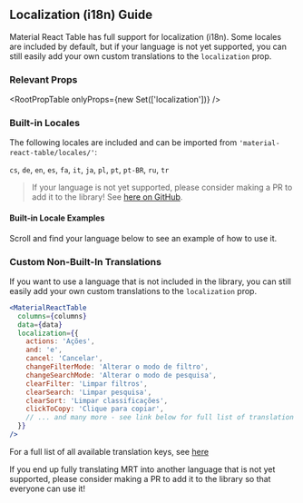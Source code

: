 
<Head>
  <title>Localization/i18n Guide - Material React Table Docs</title>
  <meta
    name="description"
    content="How to customize localization and translations (i18n) in Material React Table"
  />
</Head>

## Localization (i18n) Guide

Material React Table has full support for localization (i18n). Some locales are included by default, but if your language is not yet supported, you can still easily add your own custom translations to the `localization` prop.

### Relevant Props

<RootPropTable onlyProps={new Set(['localization'])} />

### Built-in Locales

The following locales are included and can be imported from `'material-react-table/locales/'`:

`cs`, `de`, `en`, `es`, `fa`, `it`, `ja`, `pl`, `pt`, `pt-BR`, `ru`, `tr`

> If your language is not yet supported, please consider making a PR to add it to the library! See [here on GitHub](https://github.com/KevinVandy/material-react-table/tree/main/src/_locales).

#### Built-in Locale Examples

Scroll and find your language below to see an example of how to use it.

<LocaleExamples />

### Custom Non-Built-In Translations

If you want to use a language that is not included in the library, you can still easily add your own custom translations to the `localization` prop.

```jsx
<MaterialReactTable
  columns={columns}
  data={data}
  localization={{
    actions: 'Ações',
    and: 'e',
    cancel: 'Cancelar',
    changeFilterMode: 'Alterar o modo de filtro',
    changeSearchMode: 'Alterar o modo de pesquisa',
    clearFilter: 'Limpar filtros',
    clearSearch: 'Limpar pesquisa',
    clearSort: 'Limpar classificações',
    clickToCopy: 'Clique para copiar',
    // ... and many more - see link below for full list of translation keys
  }}
/>
```

For a full list of all available translation keys, see [here](https://github.com/KevinVandy/material-react-table/blob/main/src/_locales/en.ts)

If you end up fully translating MRT into another language that is not yet supported, please consider making a PR to add it to the library so that everyone can use it!
